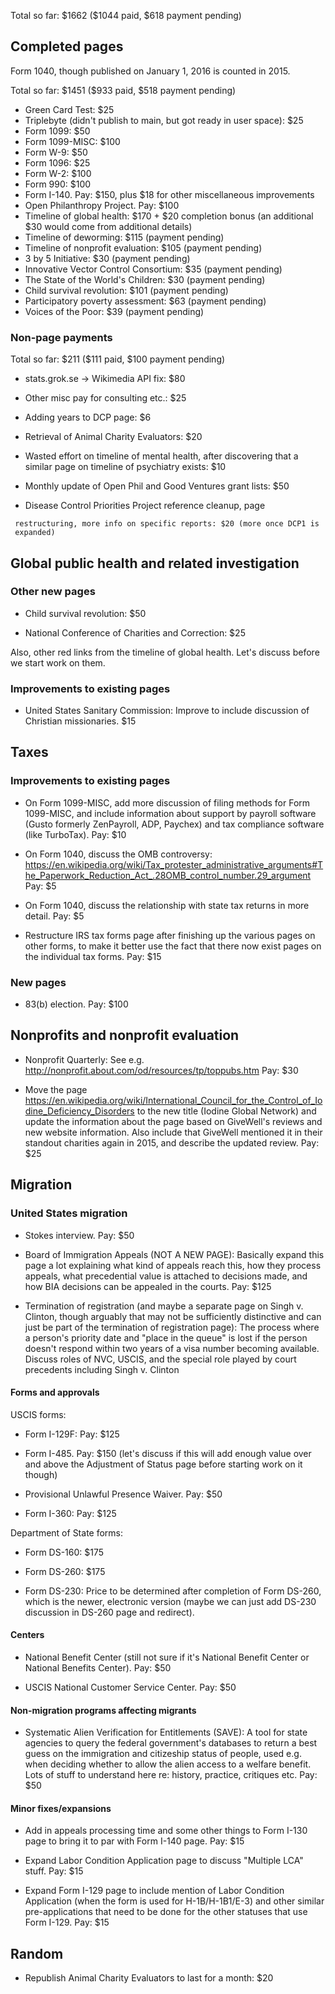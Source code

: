 Total so far: $1662 ($1044 paid, $618 payment pending)

== Completed pages ==

Form 1040, though published on January 1, 2016 is counted in 2015.

Total so far: $1451 ($933 paid, $518 payment pending)

* Green Card Test: $25
* Triplebyte (didn't publish to main, but got ready in user space): $25
* Form 1099: $50
* Form 1099-MISC: $100
* Form W-9: $50
* Form 1096: $25
* Form W-2: $100
* Form 990: $100
* Form I-140. Pay: $150, plus $18 for other miscellaneous improvements
* Open Philanthropy Project. Pay: $100
* Timeline of global health: $170 + $20 completion bonus (an additional $30 would come from additional details)
* Timeline of deworming: $115 (payment pending)
* Timeline of nonprofit evaluation: $105 (payment pending)
* 3 by 5 Initiative: $30 (payment pending)
* Innovative Vector Control Consortium: $35 (payment pending)
* The State of the World's Children: $30 (payment pending)
* Child survival revolution: $101 (payment pending)
* Participatory poverty assessment: $63 (payment pending)
* Voices of the Poor: $39 (payment pending)

=== Non-page payments ===

Total so far: $211 ($111 paid, $100 payment pending)

* stats.grok.se -> Wikimedia API fix: $80

* Other misc pay for consulting etc.: $25

* Adding years to DCP page: $6

* Retrieval of Animal Charity Evaluators: $20

* Wasted effort on timeline of mental health, after discovering that a similar page on timeline of psychiatry exists: $10

* Monthly update of Open Phil and Good Ventures grant lists: $50

* Disease Control Priorities Project reference cleanup, page
  restructuring, more info on specific reports: $20 (more once DCP1 is
  expanded)

== Global public health and related investigation ==

=== Other new pages ===

* Child survival revolution: $50

* National Conference of Charities and Correction: $25

Also, other red links from the timeline of global health. Let's discuss before we start work on them.

=== Improvements to existing pages ===

* United States Sanitary Commission: Improve to include discussion of Christian missionaries. $15

== Taxes ==

=== Improvements to existing pages ===

* On Form 1099-MISC, add more discussion of filing methods for Form 1099-MISC, and include information about support by payroll software (Gusto formerly ZenPayroll, ADP, Paychex) and tax compliance software (like TurboTax). Pay: $10

* On Form 1040, discuss the OMB controversy: https://en.wikipedia.org/wiki/Tax_protester_administrative_arguments#The_Paperwork_Reduction_Act_.28OMB_control_number.29_argument Pay: $5

* On Form 1040, discuss the relationship with state tax returns in more detail. Pay: $5

* Restructure IRS tax forms page after finishing up the various pages on other forms, to make it better use the fact that there now exist pages on the individual tax forms. Pay: $15

=== New pages ===

* 83(b) election. Pay: $100

== Nonprofits and nonprofit evaluation ==

* Nonprofit Quarterly: See e.g. http://nonprofit.about.com/od/resources/tp/toppubs.htm Pay: $30

* Move the page https://en.wikipedia.org/wiki/International_Council_for_the_Control_of_Iodine_Deficiency_Disorders to the new title (Iodine Global Network) and update the information about the page based on GiveWell's reviews and new website information. Also include that GiveWell mentioned it in their standout charities again in 2015, and describe the updated review. Pay: $25


== Migration ==

=== United States migration ===

* Stokes interview. Pay: $50

* Board of Immigration Appeals (NOT A NEW PAGE): Basically expand this page a lot explaining what kind of appeals reach this, how they process appeals, what precedential value is attached to decisions made, and how BIA decisions can be appealed in the courts. Pay: $125

* Termination of registration (and maybe a separate page on Singh v. Clinton, though arguably that may not be sufficiently distinctive and can just be part of the termination of registration page): The process where a person's priority date and "place in the queue" is lost if the person doesn't respond within two years of a visa number becoming available. Discuss roles of NVC, USCIS, and the special role played by court precedents including Singh v. Clinton


==== Forms and approvals ====

USCIS forms: 

* Form I-129F: Pay: $125

* Form I-485. Pay: $150 (let's discuss if this will add enough value over and above the Adjustment of Status page before starting work on it though)

* Provisional Unlawful Presence Waiver. Pay: $50

* Form I-360: Pay: $125

Department of State forms:

* Form DS-160: $175

* Form DS-260: $175

* Form DS-230: Price to be determined after completion of Form DS-260, which is the newer, electronic version (maybe we can just add DS-230 discussion in DS-260 page and redirect).

==== Centers ====

* National Benefit Center (still not sure if it's National Benefit Center or National Benefits Center). Pay: $50

* USCIS National Customer Service Center. Pay: $50

==== Non-migration programs affecting migrants ====

* Systematic Alien Verification for Entitlements (SAVE): A tool for state agencies to query the federal government's databases to return a best guess on the immigration and citizeship status of people, used e.g. when deciding whether to allow the alien access to a welfare benefit. Lots of stuff to understand here re: history, practice, critiques etc. Pay: $50

==== Minor fixes/expansions ====

* Add in appeals processing time and some other things to Form I-130 page to bring it to par with Form I-140 page. Pay: $15

* Expand Labor Condition Application page to discuss "Multiple LCA" stuff. Pay: $15

* Expand Form I-129 page to include mention of Labor Condition Application (when the form is used for H-1B/H-1B1/E-3) and other similar pre-applications that need to be done for the other statuses that use Form I-129. Pay: $15

== Random ==

* Republish Animal Charity Evaluators to last for a month: $20

